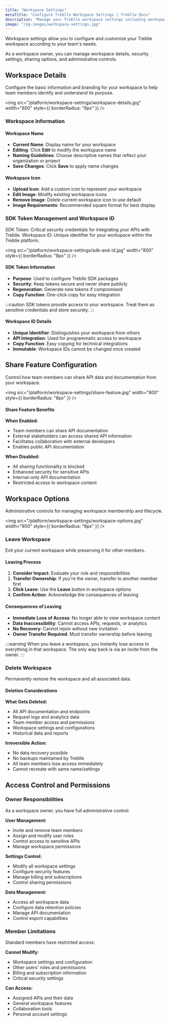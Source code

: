 ```yaml
---
title: "Workspace Settings"
metaTitle: "Configure Treblle Workspace Settings | Treblle Docs"
description: "Manage your Treblle workspace settings including workspace details, SDK tokens, share features, and workspace options. Learn how to configure and customize your workspace."
image: "/og-images/workspace-settings.jpg" 
---
```


Workspace settings allow you to configure and customize your Treblle workspace according to your team's needs. 

As a workspace owner, you can manage workspace details, security settings, sharing options, and administrative controls.

## Workspace Details

Configure the basic information and branding for your workspace to help team members identify and understand its purpose.

<img
  src="/platform/workspace-settings/workspace-details.jpg"
  width="800"
  style={{ borderRadius: "8px" }}
/>

### Workspace Information

#### Workspace Name

- **Current Name**: Display name for your workspace
- **Editing**: Click **Edit** to modify the workspace name
- **Naming Guidelines**: Choose descriptive names that reflect your organization or project
- **Save Changes**: Click **Save** to apply name changes

#### Workspace Icon

- **Upload Icon**: Add a custom icon to represent your workspace
- **Edit Image**: Modify existing workspace icons
- **Remove Image**: Delete current workspace icon to use default
- **Image Requirements**: Recommended square format for best display

### SDK Token Management and Workspace ID

SDK Token: Critical security credentials for integrating your APIs with Treblle.
Workspace ID: Unique identifier for your workspace within the Treblle platform.

<img
  src="/platform/workspace-settings/sdk-and-id.jpg"
  width="800"
  style={{ borderRadius: "8px" }}
/>

#### SDK Token Information

- **Purpose**: Used to configure Treblle SDK packages
- **Security**: Keep tokens secure and never share publicly
- **Regeneration**: Generate new tokens if compromised
- **Copy Function**: One-click copy for easy integration

:::caution
SDK tokens provide access to your workspace. Treat them as sensitive credentials and store securely.
:::

#### Workspace ID Details

- **Unique Identifier**: Distinguishes your workspace from others
- **API Integration**: Used for programmatic access to workspace
- **Copy Function**: Easy copying for technical integrations
- **Immutable**: Workspace IDs cannot be changed once created

## Share Feature Configuration

Control how team members can share API data and documentation from your workspace.

<img
  src="/platform/workspace-settings/share-feature.jpg"
  width="800"
  style={{ borderRadius: "8px" }}
/>

#### Share Feature Benefits

**When Enabled:**
- Team members can share API documentation
- External stakeholders can access shared API information
- Facilitates collaboration with external developers
- Enables public API documentation

**When Disabled:**
- All sharing functionality is blocked
- Enhanced security for sensitive APIs
- Internal-only API documentation
- Restricted access to workspace content

## Workspace Options

Administrative controls for managing workspace membership and lifecycle.

<img
  src="/platform/workspace-settings/workspace-options.jpg"
  width="800"
  style={{ borderRadius: "8px" }}
/>

### Leave Workspace

Exit your current workspace while preserving it for other members.

#### Leaving Process

1. **Consider Impact**: Evaluate your role and responsibilities
2. **Transfer Ownership**: If you're the owner, transfer to another member first
3. **Click Leave**: Use the **Leave** button in workspace options
4. **Confirm Action**: Acknowledge the consequences of leaving

#### Consequences of Leaving

- **Immediate Loss of Access**: No longer able to view workspace content
- **Data Inaccessibility**: Cannot access APIs, requests, or analytics
- **No Recovery**: Cannot rejoin without new invitation
- **Owner Transfer Required**: Must transfer ownership before leaving

:::warning
When you leave a workspace, you instantly lose access to everything in that workspace. The only way back is via an invite from the owner.
:::

### Delete Workspace

Permanently remove the workspace and all associated data.

#### Deletion Considerations

**What Gets Deleted:**
- All API documentation and endpoints
- Request logs and analytics data
- Team member access and permissions
- Workspace settings and configurations
- Historical data and reports

**Irreversible Action:**
- No data recovery possible
- No backups maintained by Treblle
- All team members lose access immediately
- Cannot recreate with same name/settings

## Access Control and Permissions

### Owner Responsibilities

As a workspace owner, you have full administrative control:

**User Management:**
- Invite and remove team members
- Assign and modify user roles
- Control access to sensitive APIs
- Manage workspace permissions

**Settings Control:**
- Modify all workspace settings
- Configure security features
- Manage billing and subscriptions
- Control sharing permissions

**Data Management:**
- Access all workspace data
- Configure data retention policies
- Manage API documentation
- Control export capabilities

### Member Limitations

Standard members have restricted access:

**Cannot Modify:**
- Workspace settings and configuration
- Other users' roles and permissions
- Billing and subscription information
- Critical security settings

**Can Access:**
- Assigned APIs and their data
- General workspace features
- Collaboration tools
- Personal account settings